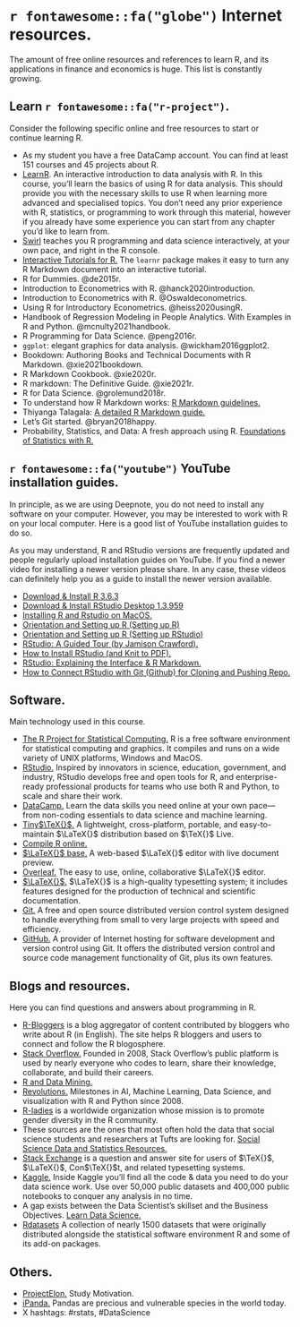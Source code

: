 
# `r fontawesome::fa("globe")` Internet resources.

The amount of free online resources and references to learn R, and its applications in  finance and economics is huge. This list is constantly growing.

## Learn `r fontawesome::fa("r-project")`.

Consider the following specific online and free resources to start or continue learning R.

- As my student you have a free DataCamp account. You can find at least 151 courses and 45 projects about R.
- [LearnR](https://learnr.numbat.space/). An interactive introduction to data analysis with R. In this course, you'll learn the basics of using R for data analysis. This should provide you with the necessary skills to use R when learning more advanced and specialised topics. You don't need any prior experience with R, statistics, or programming to work through this material, however if you already have some experience you can start from any chapter you'd like to learn from. 
- [Swirl](https://swirlstats.com/) teaches you R programming and data science interactively, at your own pace, and right in the R console. 
- [Interactive Tutorials for R.](https://rstudio.github.io/learnr/) The <tt>`learnr`</tt> package makes it easy to turn any R Markdown document into an interactive tutorial. 
- R for Dummies. @de2015r.
- Introduction to Econometrics with R. @hanck2020introduction.
- Introduction to Econometrics with R. @Oswaldeconometrics.
- Using R for Introductory Econometrics. @heiss2020usingR.
- Handbook of Regression Modeling in People Analytics. With Examples in R and Python. @mcnulty2021handbook.
- R Programming for Data Science. @peng2016r.
- <tt>`ggplot`</tt>: elegant graphics for data analysis. @wickham2016ggplot2.
- Bookdown: Authoring Books and Technical Documents with R Markdown. @xie2021bookdown.
- R Markdown Cookbook. @xie2020r.
- R markdown: The Definitive Guide. @xie2021r.
- R for Data Science. @grolemund2018r.
- To understand how R Markdown works: [R Markdown guidelines.](https://crd150.github.io/hw_guidelines.html)
- Thiyanga Talagala: [A detailed R Markdown guide.](https://talks-thiyanga.netlify.app/rmarkdown_rladies/rmarkdownrladies_tst#1)
- Let’s Git started. @bryan2018happy.
- Probability, Statistics, and Data: A fresh approach using R. [Foundations of Statistics with R.](https://mathstat.slu.edu/~speegle/_book/)


## `r fontawesome::fa("youtube")` YouTube installation guides.

In principle, as we are using Deepnote, you do not need to install any software on your computer. However, you may be interested to work with R on your local computer. Here is a good list of YouTube installation guides to do so. 

As you may understand, R and RStudio versions are frequently updated and people regularly upload installation guides on YouTube. If you find a newer video for installing a newer version please share. In any case, these videos can definitely help you as a guide to install the newer version available.

-   [Download & Install R 3.6.3](https://youtu.be/3OxPMYP8lNU)
-   [Download & Install RStudio Desktop 1.3.959](https://youtu.be/uvnuQ_fKrMc)
-   [Installing R and Rstudio on MacOS.](https://youtu.be/Y20P3u3c_1c)
-   [Orientation and Setting up R (Setting up R)](https://www.youtube.com/watch?v=y2wgdw5_MZg&t=2498s)
-   [Orientation and Setting up R (Setting up RStudio)](https://www.youtube.com/watch?v=y2wgdw5_MZg&t=3002s)
-   [RStudio: A Guided Tour (by Jamison Crawford).](https://youtu.be/xgPwDlAtuNI)
-   [How to Install RStudio (and Knit to PDF).](https://youtu.be/2Sovzf6lVRo)
-   [RStudio: Explaining the Interface & R Markdown.](https://youtu.be/AHAR7j-IUOw)
-   [How to Connect RStudio with Git (Github) for Cloning and Pushing Repo.](https://youtu.be/lXwH2R4n3RQ)

<!-- ## RStudio and GitHub integration plus pull request (PR). -->

<!-- GitHub is a website and cloud-based service that helps developers store and manage their code, as well as track and control changes to their code and projects. GitHub is one of the world's largest communities of open source code developers. It fosters collaboration and communication between developers similar to a social network of coders. Here, we assume you have installed R, RStudio, Git, and you have a GitHub account. This series of videos are good to understand the basics of how professionals develop code in a collaborative way. -->

<!-- **Video 1 of 4.** I recommend you to start at minute 10. Before minute 10 you can see an installation process, but there are better videos in the previous section (YouTube installation guides). Starting from minute 10 you can learn how to link RStudio with your GitHub account using the SSH RSA key which I highly recommend. You may find Samsun's voice speed a bit slow, just remember you can change the playback speed in YouTube if necessary. [Installing R, R Studio, and link R Studio with Github account - Part 4 - by Samsun.](https://youtu.be/-LKFxtaU5bY) -->

<!-- **Video 2 of 4.** The relevant part starts at minute 5:50. In the first part Lisa explains how to use the `{usethis}` library to link RStudio with your GitHub account, but I recommend you to follow the video 1 for that purpose. So, please watch this from minute 5:50 to the end. There is one more thing, in 8:39 she clones with HTTPS, but I recommend you cloning with SSH, the option to select SSH is just right there in the same window. In my experience, cloning with SSH is better because of security issues and because you may not be asked to log in repeatedly. [Using git and GitHub in R Studio.](https://youtu.be/QLFc9gw_Hfs) -->

<!-- **Video 3 of 4.** Video 2 explained RStudio and GitHub integration to work alone. This video 3 explains how to work with others as collaborators (Lisa and Heather). In the context of this class, your classmate colleagues are collaborators, I am not included as a collaborator. Note that Lisa and Heather cloned with HTTPS but I recommend cloning with SSH. They show how to work with branches and pull request between collaborators. Starting from 30:40 the tutorial is somewhat less interesting, you are free to look at it, but it is not vital for our purposes. [Using Git and GitHub in R (second part).](https://youtu.be/megZYkCLMA4) -->

<!-- **Video 4 of 4.** Layla explains very well how to interact between a team of students and your professor or instructor. Note that her RStudio panes are in a very weird location but I guess you still can follow. Layla also recommends working with branches, this is a good practice. She also knits in html but I will ask you to knit in pdf most of the time. Note that she actually takes the side of the students who are interacting with an instructor which is called reviewer in GitHub. [Branching and Committing from RStudio and creating a PR on GitHub.](https://youtu.be/4Jjk_43g9xU) -->

<!-- **Complementary video.** This is in Spanish, it is a good video, but the previous 4 are somewhat better. She links RStudio and GitHub using the terminal, I normally follow the procedure in the first video (Samsun's video). She also clones with HTTPS, but I recommend you cloning with SSH as I explained before. [RStudio y GitHub: control de versiones. ](https://youtu.be/Xy_CLr7htfA) -->

## Software.

Main technology used in this course.

-   [The R Project for Statistical Computing.](https://www.r-project.org/) R is a free software environment for statistical computing and graphics. It compiles and runs on a wide variety of UNIX platforms, Windows and MacOS. 
-   [RStudio.](https://posit.co/) Inspired by innovators in science, education, government, and industry, RStudio develops free and open tools for R, and enterprise-ready professional products for teams who use both R and Python, to scale and share their work. 
-   [DataCamp.](https://www.datacamp.com/) Learn the data skills you need online at your own pace—from non-coding essentials to data science and machine learning. 
-   [Tiny$\TeX{}$.](https://yihui.org/tinytex/) A lightweight, cross-platform, portable, and easy-to-maintain $\LaTeX{}$ distribution based on $\TeX{}$ Live. 
-   [Compile R online.](https://rextester.com/l/r_online_compiler)
-   [$\LaTeX{}$ base.](https://latexbase.com) A web-based $\LaTeX{}$ editor with live document preview. 
-   [Overleaf.](https://www.overleaf.com/) The easy to use, online, collaborative $\LaTeX{}$ editor. 
-   [$\LaTeX{}$.](https://www.latex-project.org/) $\LaTeX{}$ is a high-quality typesetting system; it includes features designed for the production of technical and scientific documentation. 
-   [Git.](https://git-scm.com/) A free and open source distributed version control system designed to handle everything from small to very large projects with speed and efficiency. 
-   [GitHub.](https://github.com/) A provider of Internet hosting for software development and version control using Git. It offers the distributed version control and source code management functionality of Git, plus its own features. 

## Blogs and resources.

Here you can find questions and answers about programming in R.

-   [R-Bloggers](https://www.r-bloggers.com) is a blog aggregator of content contributed by bloggers who write about R (in English). The site helps R bloggers and users to connect and follow the R blogosphere. 
-   [Stack Overflow.](https://stackoverflow.com) Founded in 2008, Stack Overflow’s public platform is used by nearly everyone who codes to learn, share their knowledge, collaborate, and build their careers. 
-   [R and Data Mining.](http://www.rdatamining.com)
-   [Revolutions.](https://blog.revolutionanalytics.com/) Milestones in AI, Machine Learning, Data Science, and visualization with R and Python since 2008. 
-   [R-ladies](https://rladies.org/) is a worldwide organization whose mission is to promote gender diversity in the R community.
-   These sources are the ones that most often hold the data that social science students and researchers at Tufts are looking for. [Social Science Data and Statistics Resources.](https://researchguides.library.tufts.edu/data/r)
-   [Stack Exchange](https://tex.stackexchange.com/) is a question and answer site for users of $\TeX{}$, $\LaTeX{}$, Con$\TeX{}$t, and related typesetting systems. 
-   [Kaggle.](https://www.kaggle.com/) Inside Kaggle you’ll find all the code & data you need to do your data science work. Use over 50,000 public datasets and 400,000 public notebooks to conquer any analysis in no time.
-   A gap exists between the Data Scientist's skillset and the Business Objectives. [Learn Data Science.](https://www.business-science.io/)
-   [Rdatasets](https://vincentarelbundock.github.io/Rdatasets/index.html) A collection of nearly 1500 datasets that were originally distributed alongside the statistical software environment R and some of its add-on packages.

## Others.

-   [ProjectElon.](https://www.youtube.com/c/ProjectElon/) Study Motivation.
-   [iPanda.](https://www.youtube.com/c/iPandaChannel) Pandas are precious and vulnerable species in the world today.  
-   X hashtags: \#rstats, \#DataScience

